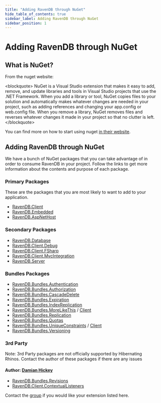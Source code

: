 ```yaml
---
title: "Adding RavenDB through NuGet"
hide_table_of_contents: true
sidebar_label: Adding RavenDB through NuGet
sidebar_position: 1
---
```



# Adding RavenDB through NuGet

## What is NuGet?

From the nuget website:

&lt;blockquote&gt;
NuGet is a Visual Studio extension that makes it easy to add, remove, and update libraries and tools in Visual Studio projects that use the .NET Framework. When you add a library or tool, NuGet copies files to your solution and automatically makes whatever changes are needed in your project, such as adding references and changing your app.config or web.config file. When you remove a library, NuGet removes files and reverses whatever changes it made in your project so that no clutter is left.
&lt;/blockquote&gt;

You can find more on how to start using nuget [in their website](https://docs.microsoft.com/en-us/nuget/).

## Adding RavenDB through NuGet

We have a bunch of NuGet packages that you can take advantage of in order to consume RavenDB in your project. Follow the links to get more information about the contents and purpose of each package.

### Primary Packages

These are the packages that you are most likely to want to add to your application.

- [RavenDB.Client](https://www.nuget.org/packages/RavenDB.Client)
- [RavenDB.Embedded](https://www.nuget.org/packages/RavenDB.Embedded)
- [RavenDB.AspNetHost](https://www.nuget.org/packages/RavenDB.AspNetHost)

### Secondary Packages

- [RavenDB.Database](https://www.nuget.org/packages/RavenDB.Database)
- [RavenDB.Client.Debug](https://www.nuget.org/packages/RavenDB.Client.Debug)
- [RavenDB.Client.FSharp](https://www.nuget.org/packages/RavenDB.Client.FSharp)
- [RavenDB.Client.MvcIntegration](https://www.nuget.org/packages/RavenDB.Client.MvcIntegration)
- [RavenDB.Server](https://www.nuget.org/packages/RavenDB.Server)

### Bundles Packages

- [RavenDB.Bundles.Authentication](https://www.nuget.org/packages/RavenDB.Bundles.Authentication)
- [RavenDB.Bundles.Authorization](https://www.nuget.org/packages/RavenDB.Bundles.Authorization)
- [RavenDB.Bundles.CascadeDelete](https://www.nuget.org/packages/RavenDB.Bundles.CascadeDelete)
- [RavenDB.Bundles.Expiration](https://www.nuget.org/packages/RavenDB.Bundles.Expiration)
- [RavenDB.Bundles.IndexReplication](https://www.nuget.org/packages/RavenDB.Bundles.IndexReplication)
- [RavenDB.Bundles.MoreLikeThis](https://www.nuget.org/packages/RavenDB.Bundles.MoreLikeThis) / [Client](https://www.nuget.org/packages/RavenDB.Client.MoreLikeThis)
- [RavenDB.Bundles.Replication](https://www.nuget.org/packages/RavenDB.Bundles.Replication)
- [RavenDB.Bundles.Quotas](https://www.nuget.org/packages/RavenDB.Bundles.Quotas)
- [RavenDB.Bundles.UniqueConstraints](https://www.nuget.org/packages/RavenDB.Bundles.UniqueConstraints) / [Client](https://www.nuget.org/packages/RavenDB.Client.UniqueConstraints)
- [RavenDB.Bundles.Versioning](https://www.nuget.org/packages/RavenDB.Bundles.Versioning)

### 3rd Party
Note: 3rd Party packages are not officially supported by Hibernating Rhinos. Contact the author of these packages if there are any issues

#### Author: [Damian Hickey](https://twitter.com/randompunter)

- [RavenDB.Bundles.Revisions](https://www.nuget.org/packages/RavenDB.Bundles.Revisions)
- [RavenDB.Client.ContextualListeners](https://www.nuget.org/packages/RavenDB.Client.ContextualListeners)

Contact the [group](https://groups.google.com/forum/#!forum/ravendb) if you would like your extension listed here.
